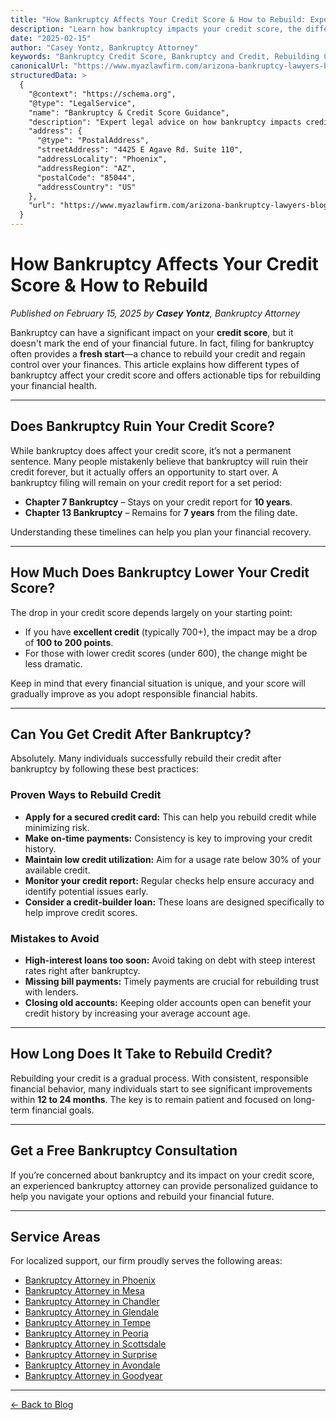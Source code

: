 ```yaml
---
title: "How Bankruptcy Affects Your Credit Score & How to Rebuild: Expert Guidance"
description: "Learn how bankruptcy impacts your credit score, the differences between Chapter 7 and Chapter 13 filings, and proven strategies to rebuild your credit after bankruptcy."
date: "2025-02-15"
author: "Casey Yontz, Bankruptcy Attorney"
keywords: "Bankruptcy Credit Score, Bankruptcy and Credit, Rebuilding Credit, Chapter 7 Bankruptcy, Chapter 13 Bankruptcy, Debt Relief, Financial Recovery, Bankruptcy Consultation"
canonicalUrl: "https://www.myazlawfirm.com/arizona-bankruptcy-lawyers-blog/bankruptcy-credit-score"
structuredData: >
  {
    "@context": "https://schema.org",
    "@type": "LegalService",
    "name": "Bankruptcy & Credit Score Guidance",
    "description": "Expert legal advice on how bankruptcy impacts credit scores and strategies for rebuilding credit.",
    "address": {
      "@type": "PostalAddress",
      "streetAddress": "4425 E Agave Rd. Suite 110",
      "addressLocality": "Phoenix",
      "addressRegion": "AZ",
      "postalCode": "85044",
      "addressCountry": "US"
    },
    "url": "https://www.myazlawfirm.com/arizona-bankruptcy-lawyers-blog/bankruptcy-credit-score"
  }
---
```


# How Bankruptcy Affects Your Credit Score & How to Rebuild

*Published on February 15, 2025 by **Casey Yontz**, Bankruptcy Attorney*

Bankruptcy can have a significant impact on your **credit score**, but it doesn't mark the end of your financial future. In fact, filing for bankruptcy often provides a **fresh start**—a chance to rebuild your credit and regain control over your finances. This article explains how different types of bankruptcy affect your credit score and offers actionable tips for rebuilding your financial health.

---

## Does Bankruptcy Ruin Your Credit Score?

While bankruptcy does affect your credit score, it’s not a permanent sentence. Many people mistakenly believe that bankruptcy will ruin their credit forever, but it actually offers an opportunity to start over. A bankruptcy filing will remain on your credit report for a set period:

- **Chapter 7 Bankruptcy** – Stays on your credit report for **10 years**.
- **Chapter 13 Bankruptcy** – Remains for **7 years** from the filing date.

Understanding these timelines can help you plan your financial recovery.

---

## How Much Does Bankruptcy Lower Your Credit Score?

The drop in your credit score depends largely on your starting point:

- If you have **excellent credit** (typically 700+), the impact may be a drop of **100 to 200 points**.
- For those with lower credit scores (under 600), the change might be less dramatic.

Keep in mind that every financial situation is unique, and your score will gradually improve as you adopt responsible financial habits.

---

## Can You Get Credit After Bankruptcy?

Absolutely. Many individuals successfully rebuild their credit after bankruptcy by following these best practices:

### Proven Ways to Rebuild Credit

- **Apply for a secured credit card:** This can help you rebuild credit while minimizing risk.
- **Make on-time payments:** Consistency is key to improving your credit history.
- **Maintain low credit utilization:** Aim for a usage rate below 30% of your available credit.
- **Monitor your credit report:** Regular checks help ensure accuracy and identify potential issues early.
- **Consider a credit-builder loan:** These loans are designed specifically to help improve credit scores.

### Mistakes to Avoid

- **High-interest loans too soon:** Avoid taking on debt with steep interest rates right after bankruptcy.
- **Missing bill payments:** Timely payments are crucial for rebuilding trust with lenders.
- **Closing old accounts:** Keeping older accounts open can benefit your credit history by increasing your average account age.

---

## How Long Does It Take to Rebuild Credit?

Rebuilding your credit is a gradual process. With consistent, responsible financial behavior, many individuals start to see significant improvements within **12 to 24 months**. The key is to remain patient and focused on long-term financial goals.

---

## Get a Free Bankruptcy Consultation

If you’re concerned about bankruptcy and its impact on your credit score, an experienced bankruptcy attorney can provide personalized guidance to help you navigate your options and rebuild your financial future.

<LeadCaptureForm />

---

## Service Areas

For localized support, our firm proudly serves the following areas:

- [Bankruptcy Attorney in Phoenix](/bankruptcy-attorney-phoenix)
- [Bankruptcy Attorney in Mesa](/bankruptcy-attorney-mesa)
- [Bankruptcy Attorney in Chandler](/bankruptcy-attorney-chandler)
- [Bankruptcy Attorney in Glendale](/bankruptcy-attorney-glendale)
- [Bankruptcy Attorney in Tempe](/bankruptcy-attorney-tempe)
- [Bankruptcy Attorney in Peoria](/bankruptcy-attorney-peoria)
- [Bankruptcy Attorney in Scottsdale](/bankruptcy-attorney-scottsdale)
- [Bankruptcy Attorney in Surprise](/bankruptcy-attorney-surprise)
- [Bankruptcy Attorney in Avondale](/bankruptcy-attorney-avondale)
- [Bankruptcy Attorney in Goodyear](/bankruptcy-attorney-goodyear)

---

[← Back to Blog](/arizona-bankruptcy-lawyers-blog)
